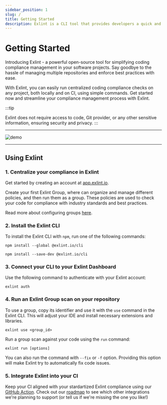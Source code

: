 ```yaml
---
sidebar_position: 1
slug: /
title: Getting Started
description: Exlint is a CLI tool that provides developers a quick and efficient application of multiple coding rule policies in multiple projects
---
```



# Getting Started

Introducing Exlint - a powerful open-source tool for simplifying coding compliance management in your software projects.
Say goodbye to the hassle of managing multiple repositories and enforce best practices with ease.

With Exlint, you can easily run centralized coding compliance checks on any project, both locally and on CI, using simple commands.
Get started now and streamline your compliance management process with Exlint.

:::tip

Exlint does not require access to code, Git provider, or any other sensitive information, ensuring security and privacy.
:::

---

![demo](/images/demo.gif)

---

## Using Exlint

### 1. Centralize your compliance in Exlint

Get started by creating an account at [app.exlint.io](https://app.exlint.io).

Create your first Exlint Group, where can organize and manage different policies, and then run them as a group.
These policies are used to check your code for compliance with industry standards and best practices.

Read more about configuring groups [here](setup/groups).

### 2. Install the Exlint CLI

To install the Exlint CLI with `npm`, run one of the following commands:

<Tabs>
  <TabItem value='Global' label='Global' default>

    npm install --global @exlint.io/cli

  </TabItem>
  <TabItem value='Local' label='Local' default>

    npm install --save-dev @exlint.io/cli

  </TabItem>
</Tabs>

### 3. Connect your CLI to your Exlint Dashboard

Use the following command to authenticate with your Exlint account:

    exlint auth

### 4. Run an Exlint Group scan on your repository

To use a group, copy its identifier and use it with the `use` command in the Exlint CLI.
This will adjust your IDE and install necessary extensions and libraries.

    exlint use <group_id>

Run a group scan against your code using the `run` command:

    exlint run [options]

You can also run the command with `--fix` or `-f` option.
Providing this option will make Exlint try to automatically fix code issues.

### 5. Integrate Exlint into your CI

Keep your CI aligned with your stardartized Exlint compliance using our [GitHub Action](/cicd-examples/github-action).
Check out our [roadmap](https://github.com/orgs/Exlint/projects/3) to see which other integrations we're planning to support (or tell us if we're missing the one you like!)
